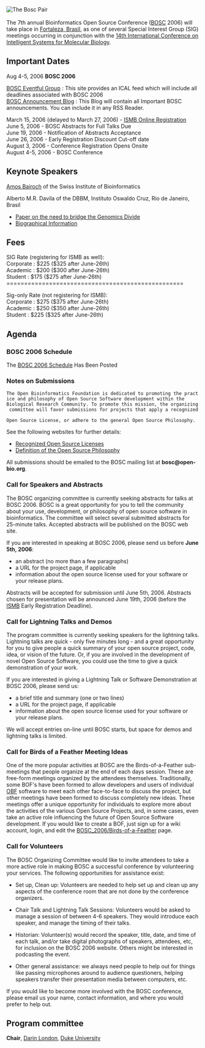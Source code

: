 [[Image:Pear.png|The Bosc Pair]]
<br><br>
The 7th annual Bioinformatics Open Source Conference ([[BOSC]] 2006) will take place in [[wp:Fortaleza, Brazil|Fortaleza, Brasil]], as one of several Special Interest Group (SIG) meetings occurring in conjunction with the [http://ismb2006.cbi.cnptia.embrapa.br/ 14th International Conference on Intelligent Systems for Molecular Biology]. 


==Important Dates==

Aug 4-5, 2006 '''BOSC 2006'''

[http://eventful.com/groups/G0-001-000014747-0 BOSC Eventful Group] : This site provides an ICAL feed which will include all deadlines associated with BOSC 2006 <br>
[http://www.open-bio.org/boscblog/ BOSC Announcement Blog] : This Blog will contain all Important BOSC announcements.  You can include it in any RSS Reader.

March 15, 2006 (delayed to March 27, 2006) - [https://www.cteusa.com/iscb6/ ISMB Online Registration]<br>
June 5, 2006 - BOSC Abstracts for Full Talks Due<br>
June 19, 2006 - Notification of Abstracts Acceptance<br>
June 26, 2006 - Early Registration Discount Cut-off date<br>
August 3, 2006 - Conference Registration Opens Onsite<br>
August 4-5, 2006 - BOSC Conference

==Keynote Speakers==
[http://ca.expasy.org/people/amos.html Amos Bairoch] of the Swiss Institute of Bioinformatics

Alberto M.R. Davila of the DBBM, Instituto Oswaldo Cruz, Rio de Janeiro, Brasil
* [http://www.annalsnyas.org/cgi/content/abstract/1026/1/41 Paper on the need to bridge the Genomics Divide]
* [http://www.biowebdb.org/wiki/index.php/Alberto_M._R._Davila Biographical Information]

==Fees==

SIG Rate (registering for ISMB as well):<br>

Corporate : $225 ($325 after June-26th)<br>
Academic : $200 ($300 after June-26th)<br>
Student : $175 ($275 after June-26th)<br>

<nowiki>==================================================</nowiki>

Sig-only Rate (not registering for ISMB):<br>

Corporate : $275 ($375 after June-26th)<br>
Academic : $250 ($350 after June-26th)<br>
Student : $225 ($325 after June-26th)<br>

==Agenda==

===BOSC 2006 Schedule===

The [[BOSC_2006/Schedule | BOSC 2006 Schedule]] Has Been Posted

===Notes on Submissions===
 The Open Bioinformatics Foundation is dedicated to promoting the practice and philosophy of Open Source Software development within the 
 Biological Research Community. To promote this mission, the organizing committee will favor submissions for projects that apply a recognized 
 Open Source License, or adhere to the general Open Source Philosophy.

See the following websites for further details:
* [http://www.opensource.org/licenses/ Recognized Open Source Licenses]
* [http://www.opensource.org/docs/definition.php Definition of the Open Source Philosophy]

All submissions should be emailed to the BOSC mailing list at '''bosc@open-bio.org'''.

===Call for Speakers and Abstracts===
The BOSC organizing committee is currently seeking abstracts for talks at BOSC 2006.  BOSC is a great opportunity for you to tell the community about your use, development, or philosophy of open source software in bioinformatics. The committee will select several submitted abstracts for 25-minute talks. Accepted abstracts will be published on the BOSC web site.

If you are interested in speaking at BOSC 2006, please send us before '''June 5th, 2006''': 
* an abstract (no more than a few paragraphs)
* a URL for the project page, if applicable
* information about the open source license used for your software or your release plans.

Abstracts will be accepted for submission until June 5th, 2006.  Abstracts chosen for presentation will be announced June 19th, 2006 (before the [[ISMB]] Early Registration Deadline).

===Call for Lightning Talks and Demos===
The program committee is currently seeking speakers for the lightning talks. Lightning talks are quick - only five minutes long - and a great opportunity for you to give people a quick summary of your open source project, code, idea, or vision of the future.  Or, if you are involved in the development of novel Open Source Software, you could use the time to give a quick demonstration of your work.

If you are interested in giving a Lightning Talk or Software Demonstration at BOSC 2006, please send us:
* a brief title and summary (one or two lines)
* a URL for the project page, if applicable
* information about the open source license used for your software or your release plans.

We will accept entries on-line until BOSC starts, but space for demos and lightning talks is limited.

===Call for Birds of a Feather Meeting Ideas===

One of the more popular activities at BOSC are the Birds-of-a-Feather sub-meetings that people organize at the end of each days session.  These are free-form meetings organized by the attendees themselves.  Traditionally, some BOF's have been formed to allow developers and users of individual [[OBF]] software to meet each other face-to-face to discuss the project, but other meetings have been formed to discuss completely new ideas.  These meetings offer a unique opportunity for individuals to explore more
about the activities of the various Open Source Projects, and, in some cases, even take an active role influencing the future of Open Source Software development.  If
you would like to create a BOF, just sign up for a wiki account, login, and edit the [[BOSC_2006/Birds-of-a-Feather]] page.

===Call for Volunteers===
The BOSC Organizing Committee would like to invite attendees
to take a more active role in making BOSC a successful conference
by volunteering your services.  The following opportunities for 
assistance exist:

* Set up, Clean up:  Volunteers are needed to help set up and clean up any aspects of the conference room that are not done by the conference organizers.

* Chair Talk and Lightning Talk Sessions:  Volunteers would be asked to manage a session of between 4-6 speakers.  They would introduce each speaker, and manage the timing of their talks.

* Historian: Volunteer(s) would record the speaker, title, date, and time of each talk, and/or take digital photographs of speakers, attendees, etc, for inclusion on the BOSC 2006 website.  Others might be interested in podcasting the event.

* Other general assistance: we always need people to help out for things like passing microphones around to audience questioners, helping speakers transfer their presentation media between computers, etc.

If you would like to become more involved with the BOSC conference, please email us your name, contact information, and where you would prefer to help out.

==Program committee==
'''Chair''', [mailto:darin.london@duke.edu Darin London], [http://www.duke.edu Duke University]